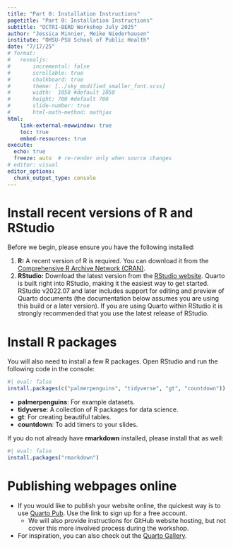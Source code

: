 ```yaml
---
title: "Part 0: Installation Instructions"
pagetitle: "Part 0: Installation Instructions"
subtitle: "OCTRI-BERD Workshop July 2025"
author: "Jessica Minnier, Meike Niederhausen"
institute: "OHSU-PSU School of Public Health"
date: "7/17/25"
# format: 
#   revealjs:
#       incremental: false
#       scrollable: true
#       chalkboard: true
#       theme: [../sky_modified_smaller_font.scss]
#       width:  1050 #default 1050
#       height: 700 #default 700
#       slide-number: true
#       html-math-method: mathjax
html:
    link-external-newwindow: true
    toc: true
    embed-resources: true
execute:
  echo: true
  freeze: auto  # re-render only when source changes
# editor: visual
editor_options: 
  chunk_output_type: console
---
```


# Install recent versions of R and RStudio

Before we begin, please ensure you have the following installed:

1.  **R:** A recent version of R is required. You can download it from the [Comprehensive R Archive Network (CRAN)](https://cran.r-project.org/).
2.  **RStudio:** Download the latest version from the [RStudio website](https://posit.co/download/rstudio-desktop/). Quarto is built right into RStudio, making it the easiest way to get started. RStudio v2022.07 and later includes support for editing and preview of Quarto documents (the documentation below assumes you are using this build or a later version). If you are using Quarto within RStudio it is strongly recommended that you use the latest release of RStudio.

# Install R packages

You will also need to install a few R packages. Open RStudio and run the following code in the console:

```r
#| eval: false
install.packages(c("palmerpenguins", "tidyverse", "gt", "countdown"))
```

- **palmerpenguins**: For example datasets.
- **tidyverse**: A collection of R packages for data science.
- **gt**: For creating beautiful tables.
- **countdown**: To add timers to your slides.

If you do not already have **rmarkdown** installed, please install that as well:
```r
#| eval: false
install.packages("rmarkdown")
```

# Publishing webpages online

* If you would like to publish your website online, the quickest way is to use [Quarto Pub](https://quartopub.com/). Use the link to sign up for a free account. 
    * We will also provide instructions for GitHub website hosting, but not cover this more involved process during the workshop.
* For inspiration, you can also check out the [Quarto Gallery](https://quarto.org/docs/gallery/).


